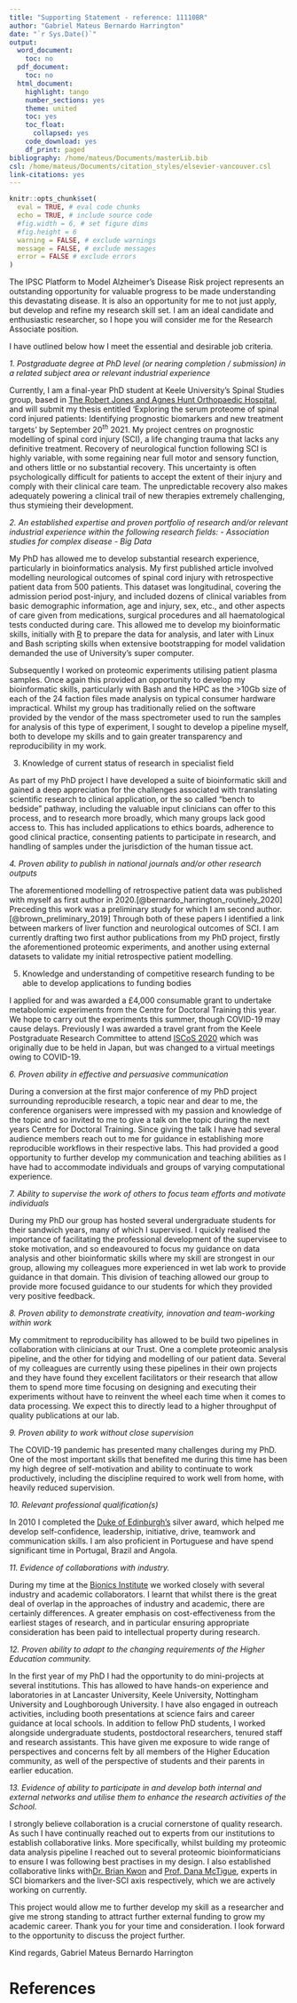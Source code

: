 ---
title: "Supporting Statement - reference: 11110BR"
author: "Gabriel Mateus Bernardo Harrington"
date: "`r Sys.Date()`"
output:
  word_document:
    toc: no
  pdf_document:
    toc: no
  html_document:
    highlight: tango
    number_sections: yes
    theme: united
    toc: yes
    toc_float:
      collapsed: yes
    code_download: yes
    df_print: paged
bibliography: /home/mateus/Documents/masterLib.bib
csl: /home/mateus/Documents/citation_styles/elsevier-vancouver.csl
link-citations: yes
---

```{r, label='setup-options', include=FALSE}
knitr::opts_chunk$set(
  eval = TRUE, # eval code chunks
  echo = TRUE, # include source code
  #fig.width = 6, # set figure dims
  #fig.height = 6
  warning = FALSE, # exclude warnings
  message = FALSE, # exclude messages
  error = FALSE # exclude errors
)
```

The IPSC Platform to Model Alzheimer's Disease Risk project represents an outstanding opportunity for valuable progress to be made understanding this devastating disease.
It is also an opportunity for me to not just apply, but develop and refine my research skill set.
I am an ideal candidate and enthusiastic researcher, so I hope you will consider me for the Research Associate position.

I have outlined below how I meet the essential and desirable job criteria.

*1.    Postgraduate degree at PhD level (or nearing completion / submission) in a related subject area or relevant industrial experience*

Currently, I am a final-year PhD student at Keele University's Spinal Studies group, based in [The Robert Jones and Agnes Hunt Orthopaedic Hospital](https://www.rjah.nhs.uk/), and will submit my thesis entitled 'Exploring the serum proteome of spinal cord injured patients: Identifying prognostic biomarkers and new treatment targets' by September 20$^{th}$ 2021.
My project centres on prognostic modelling of spinal cord injury (SCI), a life changing trauma that lacks any definitive treatment.
Recovery of neurological function following SCI is highly variable, with some regaining near full motor and sensory function, and others little or no substantial recovery.
This uncertainty is often psychologically difficult for patients to accept the extent of their injury and comply with their clinical care team.
The unpredictable recovery also makes adequately powering a clinical trail of new therapies extremely challenging, thus stymieing their development.

*2.    An established expertise and proven portfolio of research and/or relevant industrial experience within the following research fields:*
  *- Association studies for complex disease*
  *- Big Data*

My PhD has allowed me to develop substantial research experience, particularly in bioinformatics analysis.
My first published article involved modelling neurological outcomes of spinal cord injury with retrospective patient data from 500 patients.
This dataset was longitudinal, covering the admission period post-injury, and included dozens of clinical variables from basic demographic information, age and injury, sex, etc., and other aspects of care given from medications, surgical procedures and all haematological tests conducted during care.
This allowed me to develop my bioinformatic skills, initially with [R](https://www.r-project.org/) to prepare the data for analysis, and later with Linux and Bash scripting skills when extensive bootstrapping for model validation demanded the use of University's super computer.

Subsequently I worked on proteomic experiments utilising patient plasma samples.
Once again this provided an opportunity to develop my bioinformatic skills, particularly with Bash and the HPC as the >10Gb size of each of the 24 faction files made analysis on typical consumer hardware impractical.
Whilst my group has traditionally relied on the software provided by the vendor of the mass spectrometer used to run the samples for analysis of this type of experiment, I sought to develop a pipeline myself, both to develope my skills and to gain greater transparency and reproducibility in my work.

3.    Knowledge of current status of research in specialist field

As part of my PhD project I have developed a suite of bioinformatic skill and gained a deep appreciation for the challenges associated with translating scientific research to clinical application, or the so called "bench to bedside" pathway, including the valuable input clinicians can offer to this process, and to research more broadly, which many groups lack good access to.
This has included applications to ethics boards, adherence to good clinical practice, consenting patients to participate in research, and handling of samples under the jurisdiction of the human tissue act.

*4.    Proven ability to publish in national journals and/or other research outputs*

The aforementioned modelling of retrospective patient data was published with myself as first author in 2020.[@bernardo_harrington_routinely_2020]
Preceding this work was a preliminary study for which I am second author.[@brown_preliminary_2019]
Through both of these papers I identified a link between markers of liver function and neurological outcomes of SCI.
I am currently drafting two first author publications from my PhD project, firstly the aforementioned proteomic experiments, and another using external datasets to validate my initial retrospective patient modelling.

5.    Knowledge and understanding of competitive research funding to be able to develop applications to funding bodies

I applied for and was awarded a £4,000 consumable grant to undertake metabolomic experiments from the Centre for Doctoral Training this year.
We hope to carry out the experiments this summer, though COVID-19 may cause delays.
Previously I was awarded a travel grant from the Keele Postgraduate Research Committee to attend [ISCoS 2020](https://www.iscosmeetings2020.org/) which was originally due to be held in Japan, but was changed to a virtual meetings owing to COVID-19.

*6.    Proven ability in effective and persuasive communication*

During a conversion at the first major conference of my PhD project surrounding reproducible research, a topic near and dear to me, the conference organisers were impressed with my passion and knowledge of the topic and so invited to me to give a talk on the topic during the next years Centre for Doctoral Training.
Since giving the talk I have had several audience members reach out to me for guidance in establishing more reproducible workflows in their respective labs.
This had provided a good opportunity to further develop my communication and teaching abilities as I have had to accommodate individuals and groups of varying computational experience.

*7.    Ability to supervise the work of others to focus team efforts and motivate individuals*

During my PhD our group has hosted several undergraduate students for their sandwich years, many of which I supervised.
I quickly realised the importance of facilitating the professional development of the supervisee to stoke motivation, and so endeavoured to focus my guidance on data analysis and other bioinformatic skills where my skill are strongest in our group, allowing my colleagues more experienced in wet lab work to provide guidance in that domain.
This division of teaching allowed our group to provide more focused guidance to our students for which they provided very positive feedback.

*8.    Proven ability to demonstrate creativity, innovation and team-working within work*

My commitment to reproducibility has allowed to be build two pipelines in collaboration with clinicians at our Trust.
One a complete proteomic analysis pipeline, and the other for tidying and modelling of our patient data.
Several of my colleagues are currently using these pipelines in their own projects and they have found they excellent facilitators or their research that allow them to spend more time focusing on designing and executing their experiments without have to reinvent the wheel each time when it comes to data processing.
We expect this to directly lead to a higher throughput of quality publications at our lab.

*9.    Proven ability to work without close supervision*

The COVID-19 pandemic has presented many challenges during my PhD.
One of the most important skills that benefited me during this time has been my high degree of self-motivation and ability to continuate to work productively, including the discipline required to work well from home, with heavily reduced supervision.

*10.    Relevant professional qualification(s)*

In 2010 I completed the [Duke of Edinburgh's](https://www.dofe.org/) silver award, which helped me develop self-confidence, leadership, initiative, drive, teamwork and communication skills.
I am also proficient in Portuguese and have spend significant time in Portugal, Brazil and Angola.

*11.    Evidence of collaborations with industry.*

During my time at the [Bionics Institute](https://www.bionicsinstitute.org/) we worked closely with several industry and academic collaborators.
I learnt that whilst there is the great deal of overlap in the approaches of industry and academic, there are certainly differences.
A greater emphasis on cost-effectiveness from the earliest stages of research, and in particular ensuring appropriate consideration has been paid to intellectual property during research.

*12.     Proven ability to adapt to the changing requirements of the Higher Education community.*

In the first year of my PhD I had the opportunity to do mini-projects at several institutions.
This has allowed to have hands-on experience and laboratories in at Lancaster University, Keele University, Nottingham University and Loughborough University.
I have also engaged in outreach activities, including booth presentations at science fairs and career guidance at local schools.
In addition to fellow PhD students, I worked alongside undergraduate students, postdoctoral researchers, tenured staff and research assistants.
This have given me exposure to wide range of perspectives and concerns felt by all members of the Higher Education community, as well of the perspective of students and their parents in earlier education.

*13.    Evidence of ability to participate in and develop both internal and external networks and utilise them to enhance the research activities of the School.*

I strongly believe collaboration is a crucial cornerstone of quality research.
As such I have continually reached out to experts from our institutions to establish collaborative links.
More specifically, whilst building my proteomic data analysis pipeline I reached out to several proteomic bioinformaticians to ensure I was following best practises in my design.
I also established collaborative links with[Dr. Brian Kwon](http://icord.org/researchers/dr-brian-kwon/) and [Prof. Dana McTigue](https://scholar.google.co.uk/citations?hl=en&user=L5pmlf4AAAAJ&view_op=list_works&sortby=pubdate), experts in SCI biomarkers and the liver-SCI axis respectively, which we are actively working on currently.

This project would allow me to further develop my skill as a researcher and give me strong standing to attract further external funding to grow my academic career.
Thank you for your time and consideration.
I look forward to the opportunity to discuss the project further.

Kind regards,
Gabriel Mateus Bernardo Harrington

# References
